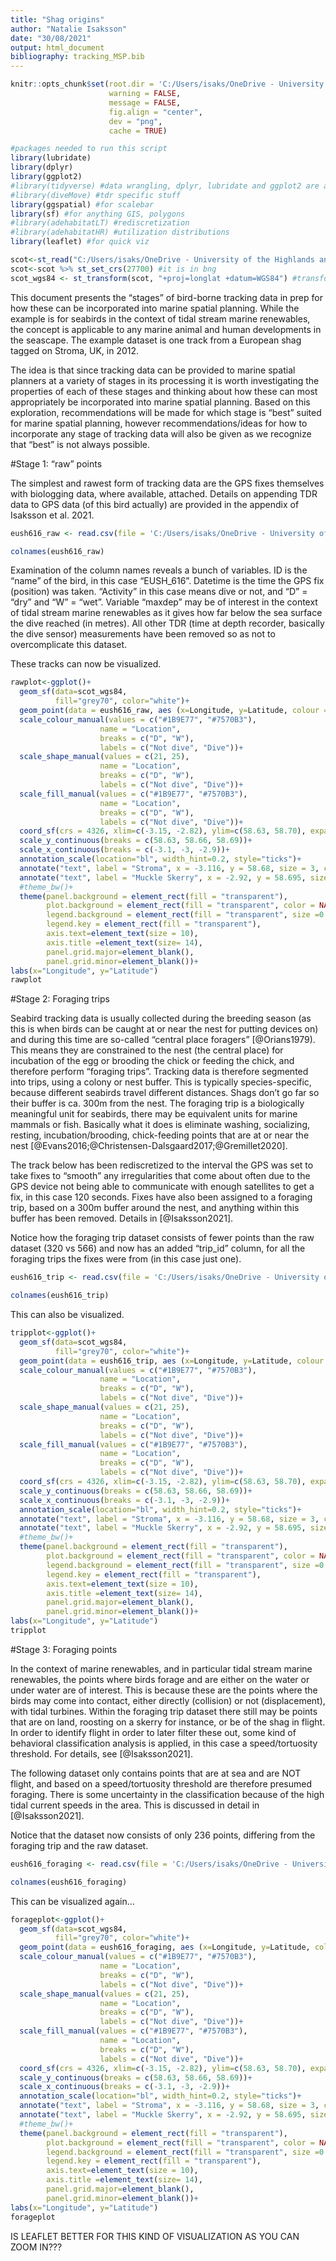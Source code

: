 ```yaml
---
title: "Shag origins"
author: "Natalie Isaksson"
date: "30/08/2021"
output: html_document
bibliography: tracking_MSP.bib
---
```


```r
knitr::opts_chunk$set(root.dir = 'C:/Users/isaks/OneDrive - University of the Highlands and Islands/PhD stuff/analysis/pfirth/RLab_shags', #set own
                      warning = FALSE,
                      message = FALSE,
                      fig.align = "center",
                      dev = "png",
                      cache = TRUE)
```

```r
#packages needed to run this script
library(lubridate)
library(dplyr)
library(ggplot2)
#library(tidyverse) #data wrangling, dplyr, lubridate and ggplot2 are all part of it, beware masking!
#library(diveMove) #tdr specific stuff
library(ggspatial) #for scalebar
library(sf) #for anything GIS, polygons
#library(adehabitatLT) #rediscretization
#library(adehabitatHR) #utilization distributions
library(leaflet) #for quick viz
```

```r
scot<-st_read("C:/Users/isaks/OneDrive - University of the Highlands and Islands/PhD stuff/maps/uk/Scotland_ERI", "Scotland boundary") #land
scot<-scot %>% st_set_crs(27700) #it is in bng
scot_wgs84 <- st_transform(scot, "+proj=longlat +datum=WGS84") #transform to wgs84
```

This document presents the "stages" of bird-borne tracking data in prep for how these can be incorporated into marine spatial planning. While the example is for seabirds in the context of tidal stream marine renewables, the concept is applicable to any marine animal and human developments in the seascape. The example dataset is one track from a European shag tagged on Stroma, UK, in 2012.

The idea is that since tracking data can be provided to marine spatial planners at a variety of stages in its processing it is worth investigating the properties of each of these stages and thinking about how these can most appropriately be incorporated into marine spatial planning. Based on this exploration, recommendations will be made for which stage is "best" suited for marine spatial planning, however recommendations/ideas for how to incorporate any stage of tracking data will also be given as we recognize that "best" is not always possible.

#Stage 1: "raw" points

The simplest and rawest form of tracking data are the GPS fixes themselves with biologging data, where available, attached. Details on appending TDR data to GPS data (of this bird actually) are provided in the appendix of Isaksson et al. 2021.

```r

eush616_raw <- read.csv(file = 'C:/Users/isaks/OneDrive - University of the Highlands and Islands/PhD stuff/analysis/pfirth/eush616_raw.csv') #raw tracking dataset

colnames(eush616_raw)
```

Examination of the column names reveals a bunch of variables. ID is the "name" of the bird, in this case "EUSH_616". Datetime is the time the GPS fix (position) was taken. "Activity" in this case means dive or not, and "D" = "dry" and "W" = "wet". Variable "maxdep" may be of interest in the context of tidal stream marine renewables as it gives how far below the sea surface the dive reached (in metres). All other TDR (time at depth recorder, basically the dive sensor) measurements have been removed so as not to overcomplicate this dataset.

These tracks can now be visualized.

```r

rawplot<-ggplot()+
  geom_sf(data=scot_wgs84,
          fill="grey70", color="white")+
  geom_point(data = eush616_raw, aes (x=Longitude, y=Latitude, colour = activity, shape = activity, fill = activity), size = 1.8, alpha =0.8)+
  scale_colour_manual(values = c("#1B9E77", "#7570B3"),
                    name = "Location",
                    breaks = c("D", "W"),
                    labels = c("Not dive", "Dive"))+
  scale_shape_manual(values = c(21, 25),
                    name = "Location",
                    breaks = c("D", "W"),
                    labels = c("Not dive", "Dive"))+
  scale_fill_manual(values = c("#1B9E77", "#7570B3"),
                    name = "Location",
                    breaks = c("D", "W"),
                    labels = c("Not dive", "Dive"))+
  coord_sf(crs = 4326, xlim=c(-3.15, -2.82), ylim=c(58.63, 58.70), expand=FALSE)+ 
  scale_y_continuous(breaks = c(58.63, 58.66, 58.69))+ 
  scale_x_continuous(breaks = c(-3.1, -3, -2.9))+
  annotation_scale(location="bl", width_hint=0.2, style="ticks")+
  annotate("text", label = "Stroma", x = -3.116, y = 58.68, size = 3, colour = "black")+
  annotate("text", label = "Muckle Skerry", x = -2.92, y = 58.695, size = 3, colour = "black")+
  #theme_bw()+
  theme(panel.background = element_rect(fill = "transparent"), 
        plot.background = element_rect(fill = "transparent", color = NA), 
        legend.background = element_rect(fill = "transparent", size =0.5, linetype = "solid", colour = "black"),
        legend.key = element_rect(fill = "transparent"),
        axis.text=element_text(size = 10), 
        axis.title =element_text(size= 14),
        panel.grid.major=element_blank(),
        panel.grid.minor=element_blank())+
labs(x="Longitude", y="Latitude")
rawplot

```

#Stage 2: Foraging trips

Seabird tracking data is usually collected during the breeding season (as this is when birds can be caught at or near the nest for putting devices on) and during this time are so-called "central place foragers" [@Orians1979). This means they are constrained to the nest (the central place) for incubation of the egg or brooding the chick or feeding the chick, and therefore perform "foraging trips". Tracking data is therefore segmented into trips, using a colony or nest buffer. This is typically species-specific, because different seabirds travel different distances. Shags don't go far so their buffer is ca. 300m from the nest. The foraging trip is a biologically meaningful unit for seabirds, there may be equivalent units for marine mammals or fish. Basically what it does is eliminate washing, socializing, resting, incubation/brooding, chick-feeding points that are at or near the nest [@Evans2016;@Christensen-Dalsgaard2017;@Gremillet2020]. 

The track below has been rediscretized to the interval the GPS was set to take fixes to "smooth" any irregularities that come about often due to the GPS device not being able to communicate with enough satellites to get a fix, in this case 120 seconds. Fixes have also been assigned to a foraging trip, based on a 300m buffer around the nest, and anything within this buffer has been removed. Details in [@Isaksson2021].

Notice how the foraging trip dataset consists of fewer points than the raw dataset (320 vs 566) and now has an added "trip_id" column, for all the foraging trips the fixes were from (in this case just one).

```r
eush616_trip <- read.csv(file = 'C:/Users/isaks/OneDrive - University of the Highlands and Islands/PhD stuff/analysis/pfirth/eush616_trip.csv') #raw tracking dataset

colnames(eush616_trip)
```

This can also be visualized.

```r
tripplot<-ggplot()+
  geom_sf(data=scot_wgs84,
          fill="grey70", color="white")+
  geom_point(data = eush616_trip, aes (x=Longitude, y=Latitude, colour = activity, shape = activity, fill = activity), size = 1.8, alpha =0.8)+
  scale_colour_manual(values = c("#1B9E77", "#7570B3"),
                    name = "Location",
                    breaks = c("D", "W"),
                    labels = c("Not dive", "Dive"))+
  scale_shape_manual(values = c(21, 25),
                    name = "Location",
                    breaks = c("D", "W"),
                    labels = c("Not dive", "Dive"))+
  scale_fill_manual(values = c("#1B9E77", "#7570B3"),
                    name = "Location",
                    breaks = c("D", "W"),
                    labels = c("Not dive", "Dive"))+
  coord_sf(crs = 4326, xlim=c(-3.15, -2.82), ylim=c(58.63, 58.70), expand=FALSE)+ 
  scale_y_continuous(breaks = c(58.63, 58.66, 58.69))+ 
  scale_x_continuous(breaks = c(-3.1, -3, -2.9))+
  annotation_scale(location="bl", width_hint=0.2, style="ticks")+
  annotate("text", label = "Stroma", x = -3.116, y = 58.68, size = 3, colour = "black")+
  annotate("text", label = "Muckle Skerry", x = -2.92, y = 58.695, size = 3, colour = "black")+
  #theme_bw()+
  theme(panel.background = element_rect(fill = "transparent"), 
        plot.background = element_rect(fill = "transparent", color = NA), 
        legend.background = element_rect(fill = "transparent", size =0.5, linetype = "solid", colour = "black"),
        legend.key = element_rect(fill = "transparent"),
        axis.text=element_text(size = 10), 
        axis.title =element_text(size= 14),
        panel.grid.major=element_blank(),
        panel.grid.minor=element_blank())+
labs(x="Longitude", y="Latitude")
tripplot
```

#Stage 3: Foraging points

In the context of marine renewables, and in particular tidal stream marine renewables, the points where birds forage and are either on the water or under water are of interest. This is because these are the points where the birds may come into contact, either directly (collision) or not (displacement), with tidal turbines. Within the foraging trip dataset there still may be points that are on land, roosting on a skerry for instance, or be of the shag in flight. In order to identify flight in order to later filter these out, some kind of behavioral classification analysis is applied, in this case a speed/tortuosity threshold. For details, see [@Isaksson2021].

The following dataset only contains points that are at sea and are NOT flight, and based on a speed/tortuosity threshold are therefore presumed foraging. There is some uncertainty in the classification because of the high tidal current speeds in the area. This is discussed in detail in [@Isaksson2021]. 

Notice that the dataset now consists of only 236 points, differing from the foraging trip and the raw dataset.

```r

eush616_foraging <- read.csv(file = 'C:/Users/isaks/OneDrive - University of the Highlands and Islands/PhD stuff/analysis/pfirth/eush616_foraging.csv') 

colnames(eush616_foraging)

```

This can be visualized again...

```r
forageplot<-ggplot()+
  geom_sf(data=scot_wgs84,
          fill="grey70", color="white")+
  geom_point(data = eush616_foraging, aes (x=Longitude, y=Latitude, colour = activity, shape = activity, fill = activity), size = 1.8, alpha =0.8)+
  scale_colour_manual(values = c("#1B9E77", "#7570B3"),
                    name = "Location",
                    breaks = c("D", "W"),
                    labels = c("Not dive", "Dive"))+
  scale_shape_manual(values = c(21, 25),
                    name = "Location",
                    breaks = c("D", "W"),
                    labels = c("Not dive", "Dive"))+
  scale_fill_manual(values = c("#1B9E77", "#7570B3"),
                    name = "Location",
                    breaks = c("D", "W"),
                    labels = c("Not dive", "Dive"))+
  coord_sf(crs = 4326, xlim=c(-3.15, -2.82), ylim=c(58.63, 58.70), expand=FALSE)+ 
  scale_y_continuous(breaks = c(58.63, 58.66, 58.69))+ 
  scale_x_continuous(breaks = c(-3.1, -3, -2.9))+
  annotation_scale(location="bl", width_hint=0.2, style="ticks")+
  annotate("text", label = "Stroma", x = -3.116, y = 58.68, size = 3, colour = "black")+
  annotate("text", label = "Muckle Skerry", x = -2.92, y = 58.695, size = 3, colour = "black")+
  #theme_bw()+
  theme(panel.background = element_rect(fill = "transparent"), 
        plot.background = element_rect(fill = "transparent", color = NA), 
        legend.background = element_rect(fill = "transparent", size =0.5, linetype = "solid", colour = "black"),
        legend.key = element_rect(fill = "transparent"),
        axis.text=element_text(size = 10), 
        axis.title =element_text(size= 14),
        panel.grid.major=element_blank(),
        panel.grid.minor=element_blank())+
labs(x="Longitude", y="Latitude")
forageplot
```

IS LEAFLET BETTER FOR THIS KIND OF VISUALIZATION AS YOU CAN ZOOM IN???